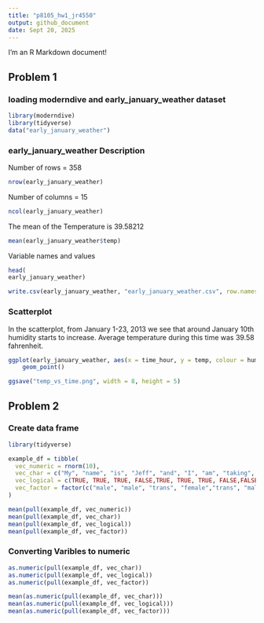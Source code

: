 ```yaml
---
title: "p8105_hw1_jr4550"
output: github_document
date: Sept 20, 2025
---
```


I'm an R Markdown document! 

## Problem 1 

### loading moderndive and early_january_weather dataset 

```r
library(moderndive)
library(tidyverse)
data("early_january_weather")
```


### early_january_weather Description
           
Number of rows = 358           
```r
nrow(early_january_weather)
```

Number of columns = 15  
```r
ncol(early_january_weather)
```

The mean of the Temperature is 39.58212
```r
mean(early_january_weather$temp)
```

Variable names and values
```r
head(
early_january_weather)
```


```r
write.csv(early_january_weather, "early_january_weather.csv", row.names = FALSE)

```


### Scatterplot 

In the scatterplot, from January 1-23, 2013 we see that around January 10th humidity starts to increase. Average temperature during this time was 39.58 fahrenheit. 
```r
ggplot(early_january_weather, aes(x = time_hour, y = temp, colour = humid)) + 
    geom_point()
```
```r
ggsave("temp_vs_time.png", width = 8, height = 5)
```

## Problem 2
### Create data frame 

```r
library(tidyverse)
```

```r
example_df = tibble(
  vec_numeric = rnorm(10),
  vec_char = c("My", "name", "is", "Jeff", "and", "I", "am", "taking", "data", "science"),
  vec_logical = c(TRUE, TRUE, TRUE, FALSE,TRUE, TRUE, TRUE, FALSE,FALSE,FALSE),
  vec_factor = factor(c("male", "male", "trans", "female","trans", "male", "female", "female","female", "female"))
)
```


 
```r
mean(pull(example_df, vec_numeric))
mean(pull(example_df, vec_char))
mean(pull(example_df, vec_logical))
mean(pull(example_df, vec_factor))

```
### Converting Varibles to numeric

```r
as.numeric(pull(example_df, vec_char))
as.numeric(pull(example_df, vec_logical))
as.numeric(pull(example_df, vec_factor))
```

```r
mean(as.numeric(pull(example_df, vec_char)))
mean(as.numeric(pull(example_df, vec_logical)))
mean(as.numeric(pull(example_df, vec_factor)))
```

